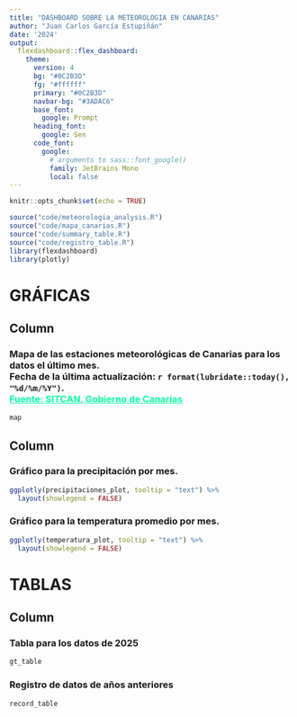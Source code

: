 ```yaml
---
title: "DASHBOARD SOBRE LA METEOROLOGIA EN CANARIAS"
author: "Juan Carlos García Estupiñán"
date: '2024'
output:
  flexdashboard::flex_dashboard:
    theme:
      version: 4
      bg: "#0C2B3D"   
      fg: "#ffffff" 
      primary: "#0C2B3D"
      navbar-bg: "#3ADAC6"
      base_font: 
        google: Prompt
      heading_font:
        google: Sen
      code_font:
        google: 
          # arguments to sass::font_google() 
          family: JetBrains Mono
          local: false
---
```


```r
knitr::opts_chunk$set(echo = TRUE)
```

<style>
  .navbar-inverse {                /* navbar */
    background-color: #A8F79E;
    border-color: #A8F79E;
  }
  .navbar-inverse .navbar-nav>.active > a, .navbar-inverse .navbar-nav>.active > a:hover, .navbar-inverse .navbar-nav>.active > a:focus {
    color: #ffffff;
    background-color: #a0dcff;     /* active tab */
  }
  .navbar-inverse .navbar-nav>li > a:hover, .navbar-inverse .navbar-nav > li > a:focus {
    color: #ffffff;
    background-color: #a0dcff;     /* inactive tab on hover/focus */
  }

  a {
    color: #00ffa1;
  }

  a:hover {
    color: white;
  }

  a:active {
    color: white;
  }

.nav-tabs-custom .nav-tabs > li > a {
  color: green;
} 

.nav-tabs-custom .nav-tabs > li.active > a {
  color: red;
} 

.nav-tabs-custom .nav-tabs > li.active > a:hover {
  color: purple;
}

</style>

```r
source("code/meteorologia_analysis.R")
source("code/mapa_canarias.R")
source("code/summary_table.R")
source("code/registro_table.R")
library(flexdashboard)
library(plotly)
```


GRÁFICAS
=======================================================================

Column {data-width=800}
-----------------------------------------------------------------------

### **Mapa de las estaciones meteorológicas de Canarias para los datos el último mes.<br>Fecha de la última actualización: `r format(lubridate::today(), "%d/%m/%Y")`.<br>[Fuente: SITCAN, Gobierno de Canarias](https://opendata.sitcan.es/dataset/sistema-de-observacion-meteorologica-de-canarias)**

```r
map
```



Column 
-----------------------------------------------------------------------

### **Gráfico para la precipitación por mes.** 

```r
ggplotly(precipitaciones_plot, tooltip = "text") %>% 
  layout(showlegend = FALSE)
```


### **Gráfico para la temperatura promedio por mes.**

```r
ggplotly(temperatura_plot, tooltip = "text") %>% 
  layout(showlegend = FALSE)
```


TABLAS
=======================================================================

Column {.tabset}
-----------------------------------------------------------------------

### Tabla para los datos de 2025

```r
gt_table
```
### Registro de datos de años anteriores

```r
record_table
```